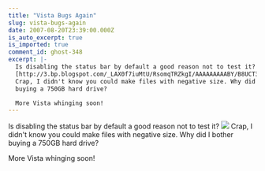 ```yaml
---
title: "Vista Bugs Again"
slug: vista-bugs-again
date: 2007-08-20T23:39:00.000Z
is_auto_excerpt: true
is_imported: true
comment_id: ghost-348
excerpt: |-
  Is disabling the status bar by default a good reason not to test it?
  [http://3.bp.blogspot.com/_LAX0f7iuMtU/RsomqTRZkgI/AAAAAAAAABY/B8UCT34i1mQ/s1600-h/status.png]
  Crap, I didn't know you could make files with negative size. Why did I bother
  buying a 750GB hard drive?

  More Vista whinging soon!
---
```


Is disabling the status bar by default a good reason not to test it?
![](./status.png) Crap, I didn't know you could make files with negative size.
Why did I bother buying a 750GB hard drive?

More Vista whinging soon!
